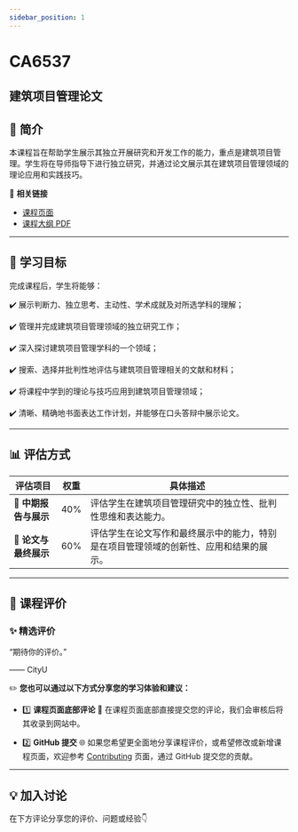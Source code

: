 ```yaml
---
sidebar_position: 1
---
```


# CA6537
## 建筑项目管理论文

## **📘 简介**
本课程旨在帮助学生展示其独立开展研究和开发工作的能力，重点是建筑项目管理。学生将在导师指导下进行独立研究，并通过论文展示其在建筑项目管理领域的理论应用和实践技巧。

🔗 **相关链接**
- [课程页面](https://www.cityu.edu.hk/catalogue/pg/202526/course/CA6537.htm)
- [课程大纲 PDF](https://www.cityu.edu.hk/catalogue/pg/202526/course/CA6537.pdf)

---

## **🎯 学习目标**

完成课程后，学生将能够：

✔️ 展示判断力、独立思考、主动性、学术成就及对所选学科的理解；

✔️ 管理并完成建筑项目管理领域的独立研究工作；

✔️ 深入探讨建筑项目管理学科的一个领域；

✔️ 搜索、选择并批判性地评估与建筑项目管理相关的文献和材料；

✔️ 将课程中学到的理论与技巧应用到建筑项目管理领域；

✔️ 清晰、精确地书面表达工作计划，并能够在口头答辩中展示论文。

---

## **📊 评估方式**

| **评估项目**          | **权重** | **具体描述**                                                                                       |
|----------------------|---------|---------------------------------------------------------------------------------------------------|
| **📝 中期报告与展示**   | 40%     | 评估学生在建筑项目管理研究中的独立性、批判性思维和表达能力。                                              |
| **📝 论文与最终展示**   | 60%     | 评估学生在论文写作和最终展示中的能力，特别是在项目管理领域的创新性、应用和结果的展示。                   |

---

## **💬 课程评价**

### ✨ **精选评价**
<div className={commentStyles.commentBox}>
    <p className={commentStyles.commentText}>
        “期待你的评价。”
    </p>
    <p className={commentStyles.commentAuthor}>—— CityU</p>
</div>

✏️ **您也可以通过以下方式分享您的学习体验和建议：**

- 1️⃣ **课程页面底部评论**
💬 在课程页面底部直接提交您的评论，我们会审核后将其收录到网站中。

- 2️⃣ **GitHub 提交**
🌐 如果您希望更全面地分享课程评价，或希望修改或新增课程页面，欢迎参考 [Contributing](/contributing) 页面，通过 GitHub 提交您的贡献。

---

## **💡 加入讨论**

在下方评论分享您的评价、问题或经验👇
<Utterances />
